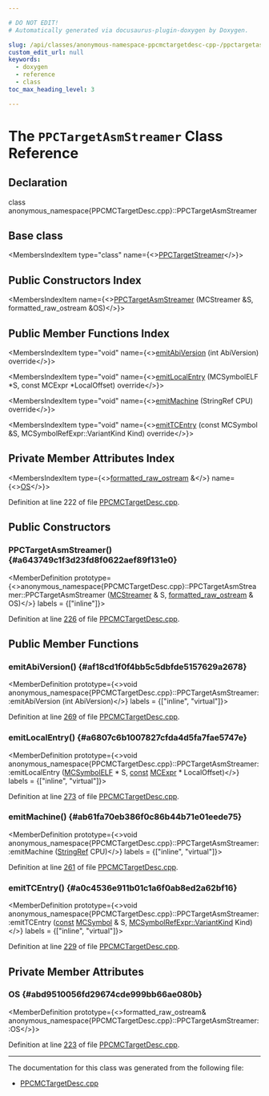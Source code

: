 ```yaml
---

# DO NOT EDIT!
# Automatically generated via docusaurus-plugin-doxygen by Doxygen.

slug: /api/classes/anonymous-namespace-ppcmctargetdesc-cpp-/ppctargetasmstreamer
custom_edit_url: null
keywords:
  - doxygen
  - reference
  - class
toc_max_heading_level: 3

---
```





# The `PPCTargetAsmStreamer` Class Reference

<DoxygenPage pluginConfig={pluginConfig}>



## Declaration

<CodeBlock>class anonymous_namespace{PPCMCTargetDesc.cpp}::PPCTargetAsmStreamer</CodeBlock>

## Base class

<MembersIndex>

<MembersIndexItem
  type="class"
  name={<><a href="/docs/api/classes/llvm/ppctargetstreamer">PPCTargetStreamer</a></>}>
</MembersIndexItem>

</MembersIndex>

## Public Constructors Index

<MembersIndex>

<MembersIndexItem
  name={<><a href="#a643749c1f3d23fd8f0622aef89f131e0">PPCTargetAsmStreamer</a> (MCStreamer &amp;S, formatted&#95;raw&#95;ostream &amp;OS)</>}>
</MembersIndexItem>

</MembersIndex>

## Public Member Functions Index

<MembersIndex>

<MembersIndexItem
  type="void"
  name={<><a href="#af18cd1f0f4bb5c5dbfde5157629a2678">emitAbiVersion</a> (int AbiVersion) override</>}>
</MembersIndexItem>

<MembersIndexItem
  type="void"
  name={<><a href="#a6807c6b1007827cfda4d5fa7fae5747e">emitLocalEntry</a> (MCSymbolELF &#42;S, const MCExpr &#42;LocalOffset) override</>}>
</MembersIndexItem>

<MembersIndexItem
  type="void"
  name={<><a href="#ab61fa70eb386f0c86b44b71e01eede75">emitMachine</a> (StringRef CPU) override</>}>
</MembersIndexItem>

<MembersIndexItem
  type="void"
  name={<><a href="#a0c4536e911b01c1a6f0ab8ed2a62bf16">emitTCEntry</a> (const MCSymbol &amp;S, MCSymbolRefExpr::VariantKind Kind) override</>}>
</MembersIndexItem>

</MembersIndex>

## Private Member Attributes Index

<MembersIndex>

<MembersIndexItem
  type={<><a href="/docs/api/classes/llvm/formatted-raw-ostream">formatted&#95;raw&#95;ostream</a> &amp;</>}
  name={<><a href="#abd9510056fd29674cde999bb66ae080b">OS</a></>}>
</MembersIndexItem>

</MembersIndex>


Definition at line 222 of file <a href="/docs/api/files/lib/lib/target/lib/target/powerpc/lib/target/powerpc/mctargetdesc/ppcmctargetdesc-cpp">PPCMCTargetDesc.cpp</a>.

<SectionDefinition>

## Public Constructors

### PPCTargetAsmStreamer() {#a643749c1f3d23fd8f0622aef89f131e0}

<MemberDefinition
  prototype={<>anonymous&#95;namespace&#123;PPCMCTargetDesc.cpp&#125;::PPCTargetAsmStreamer::PPCTargetAsmStreamer (<a href="/docs/api/classes/llvm/mcstreamer">MCStreamer</a> &amp; S, <a href="/docs/api/classes/llvm/formatted-raw-ostream">formatted&#95;raw&#95;ostream</a> &amp; OS)</>}
  labels = {["inline"]}>

Definition at line <a href="/docs/api/files/lib/lib/target/lib/target/powerpc/lib/target/powerpc/mctargetdesc/ppcmctargetdesc-cpp/#l00226">226</a> of file <a href="/docs/api/files/lib/lib/target/lib/target/powerpc/lib/target/powerpc/mctargetdesc/ppcmctargetdesc-cpp">PPCMCTargetDesc.cpp</a>.
</MemberDefinition>

</SectionDefinition>

<SectionDefinition>

## Public Member Functions

### emitAbiVersion() {#af18cd1f0f4bb5c5dbfde5157629a2678}

<MemberDefinition
  prototype={<>void anonymous&#95;namespace&#123;PPCMCTargetDesc.cpp&#125;::PPCTargetAsmStreamer::emitAbiVersion (int AbiVersion)</>}
  labels = {["inline", "virtual"]}>

Definition at line <a href="/docs/api/files/lib/lib/target/lib/target/powerpc/lib/target/powerpc/mctargetdesc/ppcmctargetdesc-cpp/#l00269">269</a> of file <a href="/docs/api/files/lib/lib/target/lib/target/powerpc/lib/target/powerpc/mctargetdesc/ppcmctargetdesc-cpp">PPCMCTargetDesc.cpp</a>.
</MemberDefinition>

### emitLocalEntry() {#a6807c6b1007827cfda4d5fa7fae5747e}

<MemberDefinition
  prototype={<>void anonymous&#95;namespace&#123;PPCMCTargetDesc.cpp&#125;::PPCTargetAsmStreamer::emitLocalEntry (<a href="/docs/api/classes/llvm/mcsymbolelf">MCSymbolELF</a> &#42; S, <a href="/docs/api/files/lib/lib/target/lib/target/aarch64/aarch64promoteconstant-cpp/#a90f8350fecae261c25be85d38b451bff">const</a> <a href="/docs/api/classes/llvm/mcexpr">MCExpr</a> &#42; LocalOffset)</>}
  labels = {["inline", "virtual"]}>

Definition at line <a href="/docs/api/files/lib/lib/target/lib/target/powerpc/lib/target/powerpc/mctargetdesc/ppcmctargetdesc-cpp/#l00273">273</a> of file <a href="/docs/api/files/lib/lib/target/lib/target/powerpc/lib/target/powerpc/mctargetdesc/ppcmctargetdesc-cpp">PPCMCTargetDesc.cpp</a>.
</MemberDefinition>

### emitMachine() {#ab61fa70eb386f0c86b44b71e01eede75}

<MemberDefinition
  prototype={<>void anonymous&#95;namespace&#123;PPCMCTargetDesc.cpp&#125;::PPCTargetAsmStreamer::emitMachine (<a href="/docs/api/classes/llvm/stringref">StringRef</a> CPU)</>}
  labels = {["inline", "virtual"]}>

Definition at line <a href="/docs/api/files/lib/lib/target/lib/target/powerpc/lib/target/powerpc/mctargetdesc/ppcmctargetdesc-cpp/#l00261">261</a> of file <a href="/docs/api/files/lib/lib/target/lib/target/powerpc/lib/target/powerpc/mctargetdesc/ppcmctargetdesc-cpp">PPCMCTargetDesc.cpp</a>.
</MemberDefinition>

### emitTCEntry() {#a0c4536e911b01c1a6f0ab8ed2a62bf16}

<MemberDefinition
  prototype={<>void anonymous&#95;namespace&#123;PPCMCTargetDesc.cpp&#125;::PPCTargetAsmStreamer::emitTCEntry (<a href="/docs/api/files/lib/lib/target/lib/target/aarch64/aarch64promoteconstant-cpp/#a90f8350fecae261c25be85d38b451bff">const</a> <a href="/docs/api/classes/llvm/mcsymbol">MCSymbol</a> &amp; S, <a href="/docs/api/classes/llvm/mcsymbolrefexpr/#a5c463f6352570ee778c35c40949c4985">MCSymbolRefExpr::VariantKind</a> Kind)</>}
  labels = {["inline", "virtual"]}>

Definition at line <a href="/docs/api/files/lib/lib/target/lib/target/powerpc/lib/target/powerpc/mctargetdesc/ppcmctargetdesc-cpp/#l00229">229</a> of file <a href="/docs/api/files/lib/lib/target/lib/target/powerpc/lib/target/powerpc/mctargetdesc/ppcmctargetdesc-cpp">PPCMCTargetDesc.cpp</a>.
</MemberDefinition>

</SectionDefinition>

<SectionDefinition>

## Private Member Attributes

### OS {#abd9510056fd29674cde999bb66ae080b}

<MemberDefinition
  prototype={<>formatted&#95;raw&#95;ostream&amp; anonymous&#95;namespace&#123;PPCMCTargetDesc.cpp&#125;::PPCTargetAsmStreamer::OS</>}>

Definition at line <a href="/docs/api/files/lib/lib/target/lib/target/powerpc/lib/target/powerpc/mctargetdesc/ppcmctargetdesc-cpp/#l00223">223</a> of file <a href="/docs/api/files/lib/lib/target/lib/target/powerpc/lib/target/powerpc/mctargetdesc/ppcmctargetdesc-cpp">PPCMCTargetDesc.cpp</a>.
</MemberDefinition>

</SectionDefinition>

<hr/>

The documentation for this class was generated from the following file:

<ul>
<li><a href="/docs/api/files/lib/lib/target/lib/target/powerpc/lib/target/powerpc/mctargetdesc/ppcmctargetdesc-cpp">PPCMCTargetDesc.cpp</a></li>
</ul>

</DoxygenPage>
